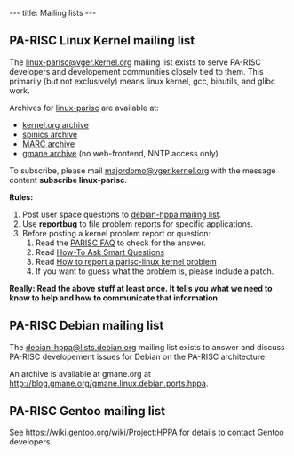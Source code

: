 ---
title: Mailing lists
---

== PA-RISC Linux Kernel mailing list ==

The [mailto:linux-parisc@vger.kernel.org linux-parisc@vger.kernel.org] mailing list exists to serve PA-RISC developers and developement
communities closely tied to them. This primarily (but not exclusively)
means linux kernel, gcc, binutils, and glibc work.

Archives for [mailto:linux-parisc@vger.kernel.org linux-parisc] are available at:
* [http://lore.kernel.org/linux-parisc/ kernel.org archive]
* [http://www.spinics.net/lists/linux-parisc/ spinics archive]
* [https://marc.info/?l=linux-parisc MARC archive]
* [http://dir.gmane.org/gmane.linux.ports.parisc gmane archive] (no web-frontend, NNTP access only)

To subscribe, please mail [mailto:majordomo@vger.kernel.org majordomo@vger.kernel.org] with the message content '''subscribe linux-parisc'''.

'''Rules:'''

# Post user space questions to [mailto:debian-hppa@lists.debian.org debian-hppa mailing list].
# Use '''reportbug''' to file problem reports for specific applications.
# Before posting a kernel problem report or question:
## Read 	the [[PARISC FAQ]] to check for the answer.
## Read 	[http://www.catb.org/~esr/faqs/smart-questions.html How-To Ask Smart Questions]
## Read 	[[How to report a parisc-linux kernel problem]]
## If you want to guess what the problem is, please include a patch.

'''Really: Read the above stuff at least once. It tells you what we need to know to help and how to communicate that information.'''

== PA-RISC Debian mailing list ==

The [mailto:debian-hppa@lists.debian.org debian-hppa@lists.debian.org] mailing list exists to answer and discuss PA-RISC developement issues for Debian on the PA-RISC architecture.

An archive is available at gmane.org at [http://blog.gmane.org/gmane.linux.debian.ports.hppa http://blog.gmane.org/gmane.linux.debian.ports.hppa].

== PA-RISC Gentoo mailing list ==

See https://wiki.gentoo.org/wiki/Project:HPPA for details to contact Gentoo developers.